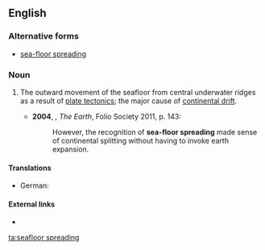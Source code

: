 ==English==

===Alternative forms===
* [[sea-floor spreading]]

===Noun===
{{en-noun|head=[[seafloor]] [[spreading]]|-}}

# {{context|geology|lang=en}} The outward movement of the seafloor from central underwater ridges as a result of [[plate tectonics]]; the major cause of [[continental drift]].
#* '''2004''', {{w|Richard Fortey}}, ''The Earth'', Folio Society 2011, p. 143:
#*: However, the recognition of '''sea-floor spreading''' made sense of continental splitting without having to invoke earth expansion.

====Translations====
{{trans-top|outward movement of the seafloor}}
* German: {{t|de|Ozeanbodenspreizung|f}}
{{trans-mid}}
{{trans-bottom}}

====External links====
* {{pedialite}}

[[ta:seafloor spreading]]